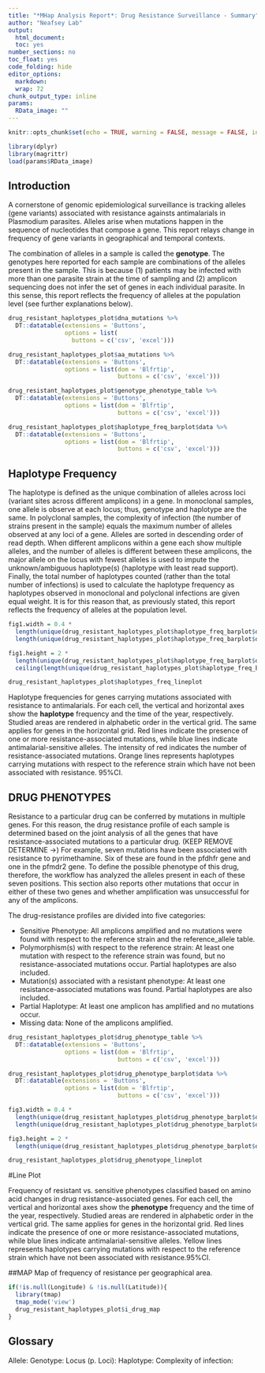 ```yaml
---
title: "*MHap Analysis Report*: Drug Resistance Surveillance - Summary"
author: "Neafsey Lab"
output:
  html_document:
  toc: yes
number_sections: no
toc_float: yes
code_folding: hide
editor_options:
  markdown:
  wrap: 72
chunk_output_type: inline
params:
  RData_image: ""
---
```

  
```r
knitr::opts_chunk$set(echo = TRUE, warning = FALSE, message = FALSE, include = TRUE)
```

```r
library(dplyr)
library(magrittr)
load(params$RData_image)
```

## Introduction

A cornerstone of genomic epidemiological surveillance is tracking alleles (gene 
variants) associated with resistance againsts antimalarials in Plasmodium 
parasites. Alleles arise when mutations happen in the sequence of 
nucleotides that compose a gene. This report relays change in frequency of gene
variants in geographical and temporal contexts.

The combination of alleles in a sample is called the **genotype**. The 
genotypes here reported for each sample are combinations of the alleles present 
in the sample. This is because (1) patients may be infected with more than one 
parasite strain at the time of sampling and (2) amplicon sequencing does not 
infer the set of genes in each individual parasite. In this sense, this report 
reflects the frequency of alleles at the population level (see further
explanations below).

```r
drug_resistant_haplotypes_plot$dna_mutations %>%
  DT::datatable(extensions = 'Buttons',
                options = list(
                  buttons = c('csv', 'excel')))

drug_resistant_haplotypes_plot$aa_mutations %>%
  DT::datatable(extensions = 'Buttons',
                options = list(dom = 'Blfrtip',
                               buttons = c('csv', 'excel')))

drug_resistant_haplotypes_plot$genotype_phenotype_table %>%
  DT::datatable(extensions = 'Buttons',
                options = list(dom = 'Blfrtip',
                               buttons = c('csv', 'excel')))

drug_resistant_haplotypes_plot$haplotype_freq_barplot$data %>%
  DT::datatable(extensions = 'Buttons',
                options = list(dom = 'Blfrtip',
                               buttons = c('csv', 'excel')))
```

## Haplotype Frequency

The haplotype is defined as the unique combination of alleles across loci 
(variant sites across different amplicons) in a gene. In monoclonal samples, 
one allele is observe at each locus; thus, genotype and haplotype are the same. 
In polyclonal samples, the complexity of infection (the number of strains
present in the sample) equals the maximum number of alleles observed at any loci
of a gene. Alleles are sorted in descending order of read depth. When different 
amplicons within a gene each show multiple alleles, and the number of alleles is
different between these amplicons, the major allele on the locus with fewest 
alleles is used to impute the unknown/ambiguous haplotype(s) (haplotype with 
least read support). Finally, the total number of haplotypes counted (rather 
than the total number of infections) is used to calculate the haplotype 
frequency as haplotypes observed in monoclonal and polyclonal infections are 
given equal weight. It is for this reason that, as previously stated, this 
report reflects the frequency of alleles at the population level.

```r
fig1.width = 0.4 * 
  length(unique(drug_resistant_haplotypes_plot$haplotype_freq_barplot$data$var2)) *
  length(unique(drug_resistant_haplotypes_plot$haplotype_freq_barplot$data$gene_names))

fig1.height = 2 * 
  length(unique(drug_resistant_haplotypes_plot$haplotype_freq_barplot$data$var1)) +
  ceiling(length(unique(drug_resistant_haplotypes_plot$haplotype_freq_barplot$data$gene_haplo))/3)/2
```

```r
drug_resistant_haplotypes_plot$haplotypes_freq_lineplot
```

Haplotype frequencies for genes carrying mutations associated with resistance to
antimalarials. For each cell, the vertical and horizontal axes show the
**haplotype** frequency and the time of the year, respectively. Studied areas are
rendered in alphabetic order in the vertical grid. The same applies for genes in
the horizontal grid. Red lines indicate the presence of one or more 
resistance-associated mutations, while blue lines indicate antimalarial-sensitive
alleles. The intensity of red indicates the number of resistance-associated 
mutations. Orange lines represents haplotypes carrying mutations with respect to
the reference strain which have not been associated with resistance. 95%CI.

## DRUG PHENOTYPES

Resistance to a particular drug can be conferred by mutations in multiple genes.
For this reason, the drug resistance profile of each sample is determined based
on the joint analysis of all the genes that have resistance-associated mutations
to a particular drug. (KEEP REMOVE DETERMINE ->) For example, seven mutations
have been associated with resistance to pyrimethamine. Six of these are found in 
the pfdhfr gene and one in the pfmdr2 gene. To define the possible phenotype of 
this drug, therefore, the workflow has analyzed the alleles present in each of 
these seven positions. This section also reports other mutations that occur in 
either of these two genes and whether amplification was unsuccessful for any of 
the amplicons.

The drug-resistance profiles are divided into five categories:
  
* Sensitive Phenotype: All amplicons amplified and no mutations were found with respect to the reference strain and the reference_allele table.
* Polymorphism(s) with respect to the reference strain: At least one mutation with respect to the reference strain was found, but no resistance-associated mutations occur. Partial haplotypes are also included.
* Mutation(s) associated with a resistant phenotype: At least one resistance-associated mutations was found. Partial haplotypes are also included.
* Partial Haplotype: At least one amplicon has amplified and no mutations occur.
* Missing data: None of the amplicons amplified.

```r
drug_resistant_haplotypes_plot$drug_phenotype_table %>%
  DT::datatable(extensions = 'Buttons',
                options = list(dom = 'Blfrtip',
                               buttons = c('csv', 'excel')))

drug_resistant_haplotypes_plot$drug_phenotype_barplot$data %>%
  DT::datatable(extensions = 'Buttons',
                options = list(dom = 'Blfrtip',
                               buttons = c('csv', 'excel')))
```

```r
fig3.width = 0.4 * 
  length(unique(drug_resistant_haplotypes_plot$drug_phenotype_barplot$data$var2)) *
  length(unique(drug_resistant_haplotypes_plot$drug_phenotype_barplot$data$Drug))

fig3.height = 2 * 
  length(unique(drug_resistant_haplotypes_plot$drug_phenotype_barplot$data$var1))
```

```r
drug_resistant_haplotypes_plot$drug_phenotyope_lineplot
```

#Line Plot

Frequency of resistant vs. sensitive phenotypes classified based on amino acid 
changes in drug resistance-associated genes. For each cell, the vertical and 
horizontal axes show the **phenotype** frequency and the time of the year, 
respectively. Studied areas are rendered in alphabetic order in the vertical 
grid. The same applies for genes in the horizontal grid. Red lines indicate the 
presence of one or more resistance-associated mutations, while blue lines 
indicate antimalarial-sensitive alleles. Yellow lines represents haplotypes 
carrying mutations with respect to the reference strain which have not been 
associated with resistance.95%CI.

##MAP
Map of frequency of resistance per geographical area. 

```r
if(!is.null(Longitude) & !is.null(Latitude)){
  library(tmap)
  tmap_mode('view')
  drug_resistant_haplotypes_plot$i_drug_map  
}
```

## Glossary

Allele:
Genotype:
Locus (p. Loci):
Haplotype:
Complexity of infection:
